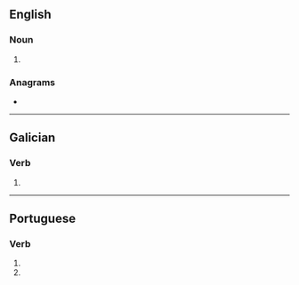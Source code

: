 ==English==

===Noun===
{{head|en|noun plural form}}

# {{plural of|voe|lang=en}}

===Anagrams===
* {{anagrams|en|a=eosv|VEOS|Vose|sevo}}

----

==Galician==

===Verb===
{{gl-verb-form}}

# {{inflection of|voar|lang=gl||2|s|pres|subj}}

----

==Portuguese==

===Verb===
{{head|pt|verb form}}

# {{pt-verb form of|voar|ar|subjunctive|present|singular|second}}
# {{pt-verb form of|voar|ar|imperative|negative|singular|second}}